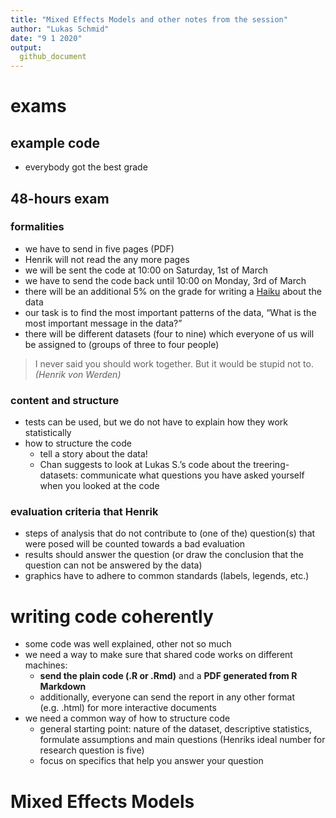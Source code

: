 ```yaml
---
title: "Mixed Effects Models and other notes from the session"
author: "Lukas Schmid"
date: "9 1 2020"
output:
  github_document
---
```


# exams

## example code

- everybody got the best grade

## 48-hours exam

### formalities
- we have to send in five pages (PDF)
- Henrik will not read the any more pages
- we will be sent the code at 10:00 on Saturday, 1st of March
- we have to send the code back until 10:00 on Monday, 3rd of March
- there will be an additional 5% on the grade for writing a  [Haiku](https://ja.wikipedia.org/wiki/%E4%BF%B3%E5%8F%A5) about the data
- our task is to find the most important patterns of the data, "What is the
most important message in the data?"
- there will be different datasets (four to nine) which everyone of us will be
assigned to (groups of three to four people)

> I never said you should work together. But it would be stupid not to. *(Henrik von Werden)*

### content and structure
- tests can be used, but we do not have to explain how they work statistically
- how to structure the code
  - tell a story about the data!
  - Chan suggests to look at Lukas S.'s code about the treering-datasets: 
  communicate what questions you have asked yourself when you looked at the 
  code
  
### evaluation criteria that Henrik
- steps of analysis that do not contribute to (one of the) question(s) that 
were posed will be counted towards a bad evaluation
- results should answer the question (or draw the conclusion that the question
can not be answered by the data)
- graphics have to adhere to common standards (labels, legends, etc.)

# writing code coherently

- some code was well explained, other not so much
- we need a way to make sure that shared code works on different machines:
  - **send the plain code (.R or .Rmd)** and a **PDF generated from R Markdown**
  - additionally, everyone can send the report in any other format (e.g. .html)
    for more interactive documents
- we need a common way of how to structure code
  - general starting point: nature of the dataset, descriptive statistics,
  formulate assumptions and main questions (Henriks ideal number for research
  question is five)
  - focus on specifics that help you answer your question

# 

# Mixed Effects Models